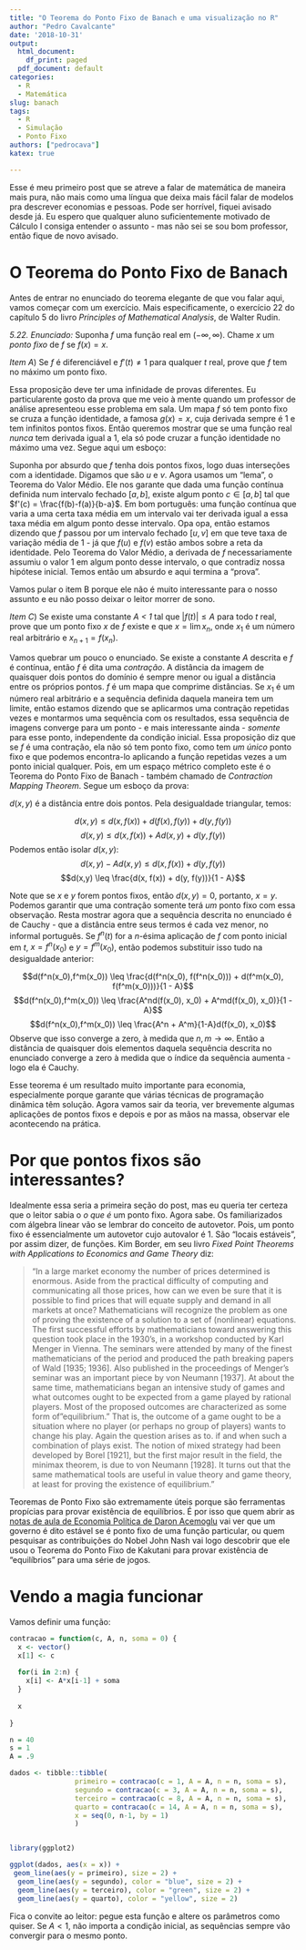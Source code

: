 ```yaml
---
title: "O Teorema do Ponto Fixo de Banach e uma visualização no R"
author: "Pedro Cavalcante"
date: '2018-10-31'
output:
  html_document:
    df_print: paged
  pdf_document: default
categories:
  - R
  - Matemática
slug: banach
tags:
  - R
  - Simulação
  - Ponto Fixo
authors: ["pedrocava"]
katex: true

---
```


Esse é meu primeiro post que se atreve a falar de matemática de maneira mais pura, não mais como uma língua que deixa mais fácil falar de modelos pra descrever economias e pessoas. Pode ser horrível, fiquei avisado desde já. Eu espero que qualquer aluno suficientemente motivado de Cálculo I consiga entender o assunto - mas não sei se sou bom professor, então fique de novo avisado. 


# O Teorema do Ponto Fixo de Banach

Antes de entrar no enunciado do teorema elegante de que vou falar aqui, vamos começar com um exercício. Mais especificamente, o exercício 22 do capítulo 5 do livro _Principles of Mathematical Analysis_, de Walter Rudin. 

_5.22. Enunciado:_ Suponha $f$ uma função real em $(-\infty, \infty)$. Chame $x$ um _ponto fixo_ de $f$ se $f(x)=x$. 

_Item A_) Se $f$ é diferenciável e $f'(t) \neq 1$ para qualquer $t$ real, prove que $f$ tem no máximo um ponto fixo. 

Essa proposição deve ter uma infinidade de provas diferentes. Eu particularente gosto da prova que me veio à mente quando um professor de análise apresenteou esse problema em sala. Um mapa $f$ só tem ponto fixo se cruza a função identidade, a famosa $g(x)=x$, cuja derivada sempre é $1$ e tem infinitos pontos fixos. Então queremos mostrar que se uma função real _nunca_ tem derivada igual a $1$, ela só pode cruzar a função identidade no máximo uma vez. Segue aqui um esboço:

Suponha por absurdo que $f$ tenha dois pontos fixos, logo duas interseções com a identidade. Digamos que são $u$ e $v$. Agora usamos um "lema", o Teorema do Valor Médio. Ele nos garante que dada uma função contínua definida num intervalo fechado $[a,b]$, existe algum ponto $c \in [a,b]$ tal que $f'(c) = \frac{f(b)-f(a)}{b-a}$. Em bom português: uma função contínua que varia a uma certa taxa média em um intervalo vai ter derivada igual a essa taxa média em algum ponto desse intervalo. Opa opa, então estamos dizendo que $f$ passou por um intervalo fechado $[u, v]$ em que teve taxa de variação média de $1$ - já que $f(u)$ e $f(v)$ estão ambos sobre a reta da identidade. Pelo Teorema do Valor Médio, a derivada de $f$ necessariamente assumiu o valor $1$ em algum ponto desse intervalo, o que contradiz nossa hipótese inicial. Temos então um absurdo e aqui termina a "prova". 

Vamos pular o item B porque ele não é muito interessante para o nosso assunto e eu não posso deixar o leitor morrer de sono.

_Item C_) Se existe uma constante _A < 1_ tal que $|f(t)| \leq A$ para todo $t$ real, prove que um ponto fixo $x$ de $f$ existe e que $x = \lim x_n$, onde $x_1$ é um número real arbitrário e $x_{n+1} = f(x_n)$.

Vamos quebrar um pouco o enunciado. Se existe a constante $A$ descrita e $f$ é contínua, então $f$ é dita uma _contração_. A distância da imagem de quaisquer dois pontos do domínio é sempre menor ou igual a distância entre os próprios pontos. $f$ é um mapa que comprime distâncias. Se $x_1$ é um número real arbitrário e a sequência definida daquela maneira tem um limite, então estamos dizendo que se aplicarmos uma contração repetidas vezes e montarmos uma sequência com os resultados, essa sequência de imagens converge para um ponto - e mais interessante ainda - _somente_ para esse ponto, independente da condição inicial. Essa proposição diz que se $f$ é uma contração, ela não só tem ponto fixo, como tem _um único_ ponto fixo e que podemos encontra-lo aplicando a função repetidas vezes a um ponto inicial qualquer. Pois, em um espaço métrico completo este é o Teorema do Ponto Fixo de Banach - também chamado de _Contraction Mapping Theorem_. Segue um esboço da prova:

$d(x,y)$ é a distância entre dois pontos. Pela desigualdade triangular, temos:

$$d(x,y) \leq d(x, f(x)) + d(f(x), f(y)) + d(y, f(y))$$
$$d(x,y) \leq d(x, f(x)) + Ad(x, y) + d(y, f(y))$$
Podemos então isolar $d(x,y)$:
$$d(x,y) - Ad(x, y) \leq d(x, f(x))  + d(y, f(y))$$
$$d(x,y) \leq \frac{d(x, f(x))  + d(y, f(y))}{1 - A}$$

Note que se $x$ e $y$ forem pontos fixos, então $d(x,y) = 0$, portanto, $x=y$. Podemos garantir que uma contração somente terá _um_ ponto fixo com essa observação. Resta mostrar agora que a sequência descrita no enunciado é de Cauchy - que a distância entre seus termos é cada vez menor, no informal português. Se $f^n(t)$ for a $n$-ésima aplicação de $f$ com ponto inicial em $t$, $x = f^n(x_0)$ e $y = f^m(x_0)$, então podemos substituir isso tudo na desigualdade anterior:

$$d(f^n(x_0),f^m(x_0)) \leq \frac{d(f^n(x_0), f(f^n(x_0)))  + d(f^m(x_0), f(f^m(x_0)))}{1 - A}$$
$$d(f^n(x_0),f^m(x_0)) \leq \frac{A^nd(f(x_0), x_0)  + A^md(f(x_0), x_0)}{1 - A}$$
$$d(f^n(x_0),f^m(x_0)) \leq \frac{A^n + A^m}{1-A}d(f(x_0), x_0)$$
Observe que isso converge a zero, à medida que $n,m \to \infty$. Então a distância de quaisquer dois elementos daquela sequência descrita no enunciado converge a zero à medida que o índice da sequência aumenta - logo ela é Cauchy.

Esse teorema é um resultado muito importante para economia, especialmente porque garante que várias técnicas de programação dinâmica têm solução. Agora vamos sair da teoria, ver brevemente algumas aplicações de pontos fixos e depois e por as mãos na massa, observar ele acontecendo na prática.

# Por que pontos fixos são interessantes?

Idealmente essa seria a primeira seção do post, mas eu queria ter certeza que o leitor sabia o _o que é_ um ponto fixo. Agora sabe. Os familiarizados com álgebra linear vão se lembrar do conceito de autovetor. Pois, um ponto fixo é essencialmente um autovetor cujo autovalor é $1$. São "locais estáveis", por assim dizer, de funções. Kim Border, em seu livro _Fixed Point Theorems with Applications to Economics and Game Theory_ diz:

> "In a large market economy the number of prices determined is enormous. Aside from the practical difficulty of computing and communicating all those prices, how can we even be sure that it is possible to find prices that will equate supply and demand in all markets at once? Mathematicians will recognize the problem as one of proving the existence of a solution to a set of (nonlinear) equations. The first successful efforts by mathematicians toward answering this question took place in the 1930's, in a workshop conducted by Karl Menger in Vienna. The seminars were attended by many of the finest mathematicians of the period and produced the path breaking papers of Wald [1935; 1936]. Also published in the proceedings of Menger's seminar was an important piece by von Neumann [1937]. At about the same time, mathematicians began an intensive study of games and what outcomes ought to be expected from a game played by rational players. Most of the proposed outcomes are characterized as some form of "equilibrium." That is, the outcome of a game ought to be a situation where no player (or perhaps no group of players) wants to change his play. Again the question arises as to. if and when such a combination of plays exist. The notion of mixed strategy had been developed by Borel [1921], but the first major result in the field, the minimax theorem, is due to von Neumann [1928]. It turns out that the same mathematical tools are useful in value theory and game theory, at least for proving the existence of equilibrium."

Teoremas de Ponto Fixo são extremamente úteis porque são ferramentas propícias para provar existência de equilíbrios. É por isso que quem abrir as [notas de aula de Economia Política de Daron Acemoglu](https://economics.mit.edu/files/8753) vai ver que um governo é dito estável se é ponto fixo de uma função particular, ou quem pesquisar as contribuições do Nobel John Nash vai logo descobrir que ele usou o Teorema do Ponto Fixo de Kakutani para provar existência de "equilíbrios" para uma série de jogos. 

# Vendo a magia funcionar

Vamos definir uma função:

```R

contracao = function(c, A, n, soma = 0) {
  x <- vector()
  x[1] <- c
  
  for(i in 2:n) {
    x[i] <- A*x[i-1] + soma
  }
  
  x
  
}

n = 40
s = 1
A = .9

dados <- tibble::tibble(
                primeiro = contracao(c = 1, A = A, n = n, soma = s),
                segundo = contracao(c = 3, A = A, n = n, soma = s),
                terceiro = contracao(c = 8, A = A, n = n, soma = s), 
                quarto = contracao(c = 14, A = A, n = n, soma = s),
                x = seq(0, n-1, by = 1)
                )


library(ggplot2)

ggplot(dados, aes(x = x)) +
 geom_line(aes(y = primeiro), size = 2) +
  geom_line(aes(y = segundo), color = "blue", size = 2) +
  geom_line(aes(y = terceiro), color = "green", size = 2) +
  geom_line(aes(y = quarto), color = "yellow", size = 2)

```

Fica o convite ao leitor: pegue esta função e altere os parâmetros como quiser. Se $A < 1$, não importa a condição inicial, as sequências sempre vão convergir para o mesmo ponto. 






